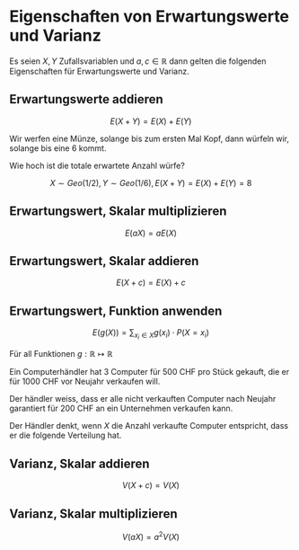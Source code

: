 # Eigenschaften von Erwartungswerte und Varianz

Es seien $X,Y$ Zufallsvariablen und $a,c \in \mathbb{R}$ dann gelten die folgenden Eigenschaften für Erwartungswerte und 
Varianz.

## Erwartungswerte addieren

$$
E(X+Y) = E(X)+E(Y)
$$

<Callout type="example" title="Beispiel Erwartungswerte addieren">

Wir werfen eine Münze, solange bis zum ersten Mal Kopf, dann würfeln wir, solange bis eine 6 kommt.

Wie hoch ist die totale erwartete Anzahl würfe?

$$
X \sim Geo(1/2), Y \sim Geo(1/6), E(X+Y)=E(X)+E(Y)=8
$$

</Callout>

## Erwartungswert, Skalar multiplizieren

$$
E(aX) = aE(X)
$$

## Erwartungswert, Skalar addieren

$$
E(X+c) = E(X)+c
$$

## Erwartungswert, Funktion anwenden

$$
E(g(X))=\sum_{x_i \in X}{g(x_i)\cdot P(X=x_i)
}$$

Für all Funktionen $g: \mathbb{R} \mapsto \mathbb{R}$

<Callout type="example" title="Beispiel Erwartungswert Funktion anwenden">
Ein Computerhändler hat 3 Computer für 500 CHF pro Stück gekauft, die er für 1000 CHF vor Neujahr verkaufen will.

Der händler weiss, dass er alle nicht verkauften Computer nach Neujahr garantiert für 200 CHF an ein Unternehmen verkaufen kann.

Der Händler denkt, wenn $X$ die Anzahl verkaufte Computer entspricht, dass er die folgende Verteilung hat.
</Callout>

## Varianz, Skalar addieren

$$
V(X+c) = V(X)
$$

## Varianz, Skalar multiplizieren

$$
V(aX)=a^2V(X)
$$
